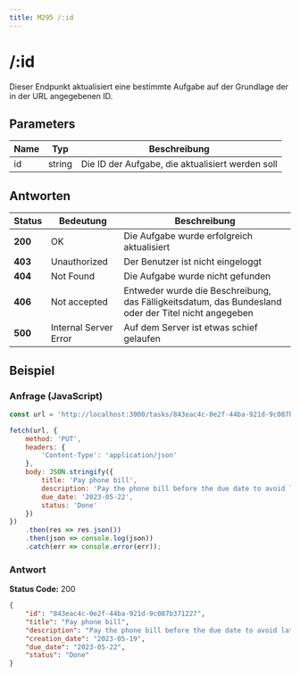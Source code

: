 ```yaml
---
title: M295 /:id
---
```

# /:id

Dieser Endpunkt aktualisiert eine bestimmte Aufgabe auf der Grundlage der in der URL angegebenen ID.

## Parameters

| **Name** 	| **Typ** 	| **Beschreibung**           	|
|----------	|----------	|---------------------------	|
| id    	| string   	| Die ID der Aufgabe, die aktualisiert werden soll   	|

## Antworten

| Status | Bedeutung | Beschreibung |
| ------ | ------- | ----------- |
| **200** | OK | Die Aufgabe wurde erfolgreich aktualisiert |
| **403** | Unauthorized | Der Benutzer ist nicht eingeloggt |
| **404** | Not Found | Die Aufgabe wurde nicht gefunden |
| **406** | Not accepted | Entweder wurde die Beschreibung, das Fälligkeitsdatum, das Bundesland oder der Titel nicht angegeben |
| **500** | Internal Server Error | Auf dem Server ist etwas schief gelaufen |

## Beispiel

### Anfrage (JavaScript)

```javascript copy
const url = 'http://localhost:3000/tasks/843eac4c-0e2f-44ba-921d-9c087b371227';

fetch(url, {
    method: 'PUT',
    headers: {
        'Content-Type': 'application/json'
    },
    body: JSON.stringify({
        title: 'Pay phone bill',
        description: 'Pay the phone bill before the due date to avoid late fees',
        due_date: '2023-05-22',
        status: 'Done'
    })
})
    .then(res => res.json())
    .then(json => console.log(json))
    .catch(err => console.error(err));
```

### Antwort

**Status Code:** 200
```json copy
{
    "id": "843eac4c-0e2f-44ba-921d-9c087b371227",
    "title": "Pay phone bill",
    "description": "Pay the phone bill before the due date to avoid late fees",
    "creation_date": "2023-05-19",
    "due_date": "2023-05-22",
    "status": "Done"
}
```